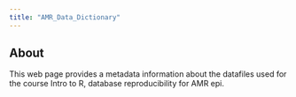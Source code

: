 ```yaml
---
title: "AMR_Data_Dictionary"
---
```

## About

This web page provides a metadata information about the datafiles used for the course Intro to R, database reproducibility for AMR epi.
